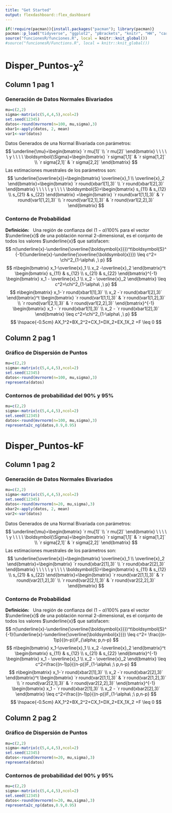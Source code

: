 ```yaml
---
title: "Get Started"
output: flexdashboard::flex_dashboard
---
```


```r
if(!require(pacman)){install.packages("pacman"); library(pacman)}
pacman::p_load("tidyverse", "ggplot2", "pBrackets", "knitr", "HH", "car", "rgl","latex2exp", "sampling","biotools","flexdashboard","MASS","mvtnorm","MVN")
source("funcionesR/funciones.R", local = knitr::knit_global())
#source("funcionesR/Functions.R", local = knitr::knit_global())
```

**Disper_Puntos-$\chi^2$**
=========================================

Column 1 pag 1
--------------------------------------------------

### **Generación de Datos Normales Bivariados**

```r
mu=c(2,2)
sigma<-matrix(c(5,4,4,5),ncol=2)
set.seed(12345)
datos<-round(mvrnorm(n=100, mu,sigma),3)
xbar1<-apply(datos, 2, mean)
var1<-var(datos)
```
Datos Generados de una Normal Bivariada con parámetros:
$$
\underline{\mu}=\begin{bmatrix} `r mu[1]` \\ `r mu[2]`  \end{bmatrix} \ \ \ \ \ y \ \ \ \ \boldsymbol{\Sigma}=\begin{bmatrix} `r sigma[1,1]` & `r sigma[1,2]` \\ `r sigma[2,1]` & `r sigma[2,2]` \end{bmatrix} $$
Las estimaciones muestrales de los parámetros son:
$$
\underline{\overline{x}}=\begin{bmatrix} \overline{x}_1 \\ \overline{x}_2  \end{bmatrix}=\begin{bmatrix} `r round(xbar1[1],3)` \\ `r round(xbar1[2],3)`  \end{bmatrix} \ \ \ \ \ y \ \ \ \ \boldsymbol{S}=\begin{bmatrix} s_{11} & s_{12} \\ s_{21} & s_{22} \end{bmatrix} =\begin{bmatrix} `r round(var1[1,1],3)` & `r round(var1[1,2],3)` \\ `r round(var1[2,1],3)` & `r round(var1[2,2],3)` \end{bmatrix} 
$$

### **Contorno de Probabilidad**

**Definición:** \ \ Una región de confianza del $(1-\alpha)100\%$ para el vector  $\underline{x}$ de una población normal $2$-dimensional, es el conjunto de todos los valores $\underline{x}$ que satisfacen:
$$
n(\underline{x}-\underline{\overline{\boldsymbol{x}}})^t\boldsymbol{S}^ {-1}(\underline{x}-\underline{\overline{\boldsymbol{x}}}) \leq c^2= \chi^2_{1-\alpha\ ,\ p}
$$
\textcolor{blue}{Para $p=2$ la región es una elipse  centrada en $\underline{\overline{\boldsymbol{x}}}$}
$$
n\begin{bmatrix}
x_1-\overline{x}_1 \\ x_2 -\overline{x}_2
\end{bmatrix}^t \begin{bmatrix}
s_{11} & s_{12} \\ s_{21} & s_{22}
\end{bmatrix}^{-1}  \begin{bmatrix}
x_1 - \overline{x}_1 \\ x_2 - \overline{x}_2
\end{bmatrix}  \leq  c^2=\chi^2_{1-\alpha\ ,\ p}
$$
$$
n\begin{bmatrix}
x_1-`r round(xbar1[1],3)` \\ x_2 -`r round(xbar1[2],3)`
\end{bmatrix}^t \begin{bmatrix}
`r round(var1[1,1],3)` & `r round(var1[1,2],3)` \\ `r round(var1[2,1],3)` & `r round(var1[2,2],3)`
\end{bmatrix}^{-1}  \begin{bmatrix}
x_1 - `r round(xbar1[1],3)` \\ x_2 - `r round(xbar1[2],3)`
\end{bmatrix}  \leq  c^2=\chi^2_{1-\alpha\ ,\ p}
$$
$$
\hspace{-0.5cm} AX_1^2+BX_2^2+CX_1+DX_2+EX_1X_2 +F \leq 0
$$

Column 2 pag 1
--------------------------------------------------

### **Gráfico de Dispersión de Puntos**

```r
mu=c(2,2)
sigma<-matrix(c(5,4,4,5),ncol=2)
set.seed(12345)
datos<-round(mvrnorm(n=100, mu,sigma),3)
representa(datos)   
```

### **Contornos de probabilidad del $90\%$ y $95\%$**

```r
mu=c(2,2)
sigma<-matrix(c(5,4,4,5),ncol=2)
set.seed(12345)
datos<-round(mvrnorm(n=100, mu,sigma),3)
representa2c_ng(datos,0.9,0.95)   
```

**Disper_Puntos-kF**
=========================================

Column 1 pag 2
--------------------------------------------------

### **Generación de Datos Normales Bivariados**

````r
mu=c(2,2)
sigma<-matrix(c(5,4,4,5),ncol=2)
set.seed(12345)
datos<-round(mvrnorm(n=20, mu,sigma),3)
xbar2<-apply(datos, 2, mean)
var2<-var(datos)
````

Datos Generados de una Normal Bivariada con parámetros:
$$
\underline{\mu}=\begin{bmatrix} `r mu[1]` \\ `r mu[2]`  \end{bmatrix} \ \ \ \ \ y \ \ \ \ \boldsymbol{\Sigma}=\begin{bmatrix} `r sigma[1,1]` & `r sigma[1,2]` \\ `r sigma[2,1]` & `r sigma[2,2]` \end{bmatrix} 
$$
Las estimaciones muestrales de los parámetros son:
$$
\underline{\overline{x}}=\begin{bmatrix} \overline{x}_1 \\ \overline{x}_2  \end{bmatrix}=\begin{bmatrix} `r round(xbar2[1],3)` \\ `r round(xbar2[2],3)`  \end{bmatrix} \ \ \ \ \ y \ \ \ \ \boldsymbol{S}=\begin{bmatrix} s_{11} & s_{12} \\ s_{21} & s_{22} \end{bmatrix}=\begin{bmatrix} `r round(var2[1,1],3)` & `r round(var2[1,2],3)` \\ `r round(var2[2,1],3)` & `r round(var2[2,2],3)` \end{bmatrix} 
$$

### **Contorno de Probabilidad**

**Definición:** \ \ Una región de confianza del $(1-\alpha)100\%$ para el vector  $\underline{x}$ de una población normal $2$-dimensional, es el conjunto de todos los valores $\underline{x}$ que satisfacen:
$$
n(\underline{x}-\underline{\overline{\boldsymbol{x}}})^t\boldsymbol{S}^ {-1}(\underline{x}-\underline{\overline{\boldsymbol{x}}}) \leq c^2= \frac{(n-1)p}{(n-p)}F_{\alpha; p,n-p}
$$
\textcolor{blue}{Para $p=2$ la región es una elipse  centrada en $\underline{\overline{\boldsymbol{x}}}$}
$$
n\begin{bmatrix}
x_1-\overline{x}_1 \\ x_2 -\overline{x}_2
\end{bmatrix}^t \begin{bmatrix}
s_{11} & s_{12} \\ s_{21} & s_{22}
\end{bmatrix}^{-1}  \begin{bmatrix}
x_1 - \overline{x}_1 \\ x_2 - \overline{x}_2
\end{bmatrix}  \leq  c^2=\frac{(n-1)p}{(n-p)}F_{1-\alpha\ ;\ p,n-p}
$$
$$
n\begin{bmatrix}
x_1-`r round(xbar2[1],3)` \\ x_2 -`r round(xbar2[2],3)`
\end{bmatrix}^t \begin{bmatrix} `r round(var2[1,1],3)` & `r round(var2[1,2],3)` \\ `r round(var2[2,1],3)` & `r round(var2[2,2],3)` \end{bmatrix}^{-1}  \begin{bmatrix}
x_1 - `r round(xbar2[1],3)` \\ x_2 - `r round(xbar2[2],3)`
\end{bmatrix}  \leq  c^2=\frac{(n-1)p}{(n-p)}F_{1-\alpha\ ;\ p,n-p}
$$
$$
\hspace{-0.5cm} AX_1^2+BX_2^2+CX_1+DX_2+EX_1X_2 +F \leq 0
$$

Column 2 pag 2
--------------------------------------------------

### **Gráfico de Dispersión de Puntos**

```r
mu=c(2,2)
sigma<-matrix(c(5,4,4,5),ncol=2)
set.seed(12345)
datos<-round(mvrnorm(n=20, mu,sigma),3)
representa(datos)   
```

### **Contornos de probabilidad del $90\%$ y $95\%$**

```r
mu=c(2,2)
sigma<-matrix(c(5,4,4,5),ncol=2)
set.seed(12345)
datos<-round(mvrnorm(n=20, mu,sigma),3)
representa2c_np(datos,0.9,0.95)   
```

